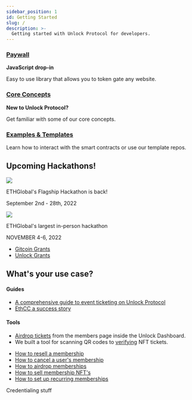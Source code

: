 ```yaml
---
sidebar_position: 1
id: Getting Started
slug: /
description: >-
  Getting started with Unlock Protocol for developers.
---
```



<div class="container getting-started">
  <div class="row">
    <div class="col col--12"></div>
  </div>
  <div class="row">
    <div class="col col--4">
      <a href="../tools/paywall/"><h3>Paywall</h3></a>
      <p><strong>JavaScript drop-in</strong></p>
      <p>Easy to use library that allows you to token gate any website.</p>
    </div>
    <div class="col col--4">
      <a href="../basics/new-to-unlock"><h3>Core Concepts</h3></a>
      <p><strong>New to Unlock Protocol?</strong></p>
      <p>Get familiar with some of our core concepts.</p>
    </div>
    <div class="col col--4">
      <a href="../tutorials/"><h3>Examples & Templates</h3></a>
      <p>Learn how to interact with the smart contracts or use our template repos.</p>
    </div>
  </div>
  <div class="row">
    <div class="col col--12">
      <h2>Upcoming Hackathons!</h2>
    </div>
  </div>
  <div class="row">
    <div class="col col--6">
      <div class="container">
        <div class="row">
          <div class="col col--12">
            <img class="hackathon" src="../img/getting-started/hackathons/ethonline-logo.svg" />
          </div>
        </div>
        <div class="row">
          <div class="col col--2"></div>
          <div class="col col--10">
            <p>ETHGlobal's Flagship Hackathon is back!</p>
            <p>September 2nd - 28th, 2022</p>
          </div>
        </div>
      </div>
    </div>
    <div class="col col--6">
      <div class="container">
        <div class="row">
          <div class="col col--12">
            <img class="hackathon" src="../img/getting-started/hackathons/ethsanfrancisco-logomark.png" />
          </div>
        </div>
        <div class="row">
          <div class="col col--2"></div>
          <div class="col col--10">
            <p>ETHGlobal's largest in-person hackathon</p>
            <p>NOVEMBER 4-6, 2022</p>
          </div>
        </div>
      </div>
    </div>
  </div>
  <div class="row">
    <div class="col col--12">
      <Admonition type="info" icon="💸" title="Grants">
          <ul>
            <li>
              <a href="https://unlock-protocol.com/guides/gitcoin-grants/">Gitcoin Grants</a>
            </li>
            <li>
              <a href="../governance/grants-bounties-and-matchings/">Unlock Grants</a>
            </li>
          </ul>
      </Admonition>
    </div>
  </div>
  <div class="row">
    <div class="col col--12">
      <h2>What's your use case?</h2>
    </div>
  </div>
  <div class="row">
    <div class="col col--12">
        <Tabs>
          <TabItem value="ticketing" label="Ticketing" default>
            <h4>Guides</h4>
            <ul>
              <li>
                <a href="https://unlock-protocol.com/guides/how-to-sell-nft-tickets-for-an-event/">
                A comprehensive guide to event ticketing on Unlock Protocol</a>
              </li>
              <li>
                <a href="https://unlock-protocol.com/blog/ethcc5-2022-ticketing">EthCC a success story</a>
              </li>
            </ul>
            <h4>Tools</h4>
            <ul>
              <li><a href="https://app.unlock-protocol.com/members">
              Airdrop tickets</a> from the members page inside the Unlock Dashboard.</li>
              <li>We built a tool for scanning QR codes to <a href="https:/app.unlock-protocol.com/verification">
              verifying</a> NFT tickets.</li>
            </ul>
          </TabItem>
          <TabItem value="memberships" label="Memberships & Subscriptions">
            <ul>
              <li>
                <a href="https://unlock-protocol.com/guides/how-to-resell-a-membership/">
                How to resell a membership</a>
              </li>
              <li>
                <a href="https://unlock-protocol.com/guides/how-to-cancel-a-users-membership/">
                How to cancel a user's membership</a>
              </li>
              <li>
                <a href="https://unlock-protocol.com/guides/how-to-airdrop-memberships/">
                How to airdrop memberships</a>
              </li>
              <li>
                <a href="https://unlock-protocol.com/guides/how-to-sell-membership-nfts/">
                How to sell membership NFT's
                </a>
              </li>
              <li>
                <a href="../move-to-guides/recurring-memberships/">
                How to set up recurring memberships</a>
              </li>
            </ul>
          </TabItem>
          <TabItem value="credentials" label="Credentials">
            Credentialing stuff
          </TabItem>
        </Tabs>
    </div>
  </div>
</div>

